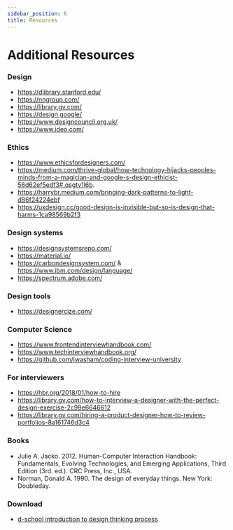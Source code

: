 ```yaml
---
sidebar_position: 6
title: Resources
---
```


# Additional Resources 

### Design
- https://dlibrary.stanford.edu/
- https://nngroup.com/
- https://library.gv.com/
- https://design.google/
- https://www.designcouncil.org.uk/
- https://www.ideo.com/

### Ethics
- https://www.ethicsfordesigners.com/
- https://medium.com/thrive-global/how-technology-hijacks-peoples-minds-from-a-magician-and-google-s-design-ethicist-56d62ef5edf3#.qsgtv1l6b.
- https://harrybr.medium.com/bringing-dark-patterns-to-light-d86f24224ebf
- https://uxdesign.cc/good-design-is-invisible-but-so-is-design-that-harms-1ca98569b2f3

### Design systems
- https://designsystemsrepo.com/
- https://material.io/
- https://carbondesignsystem.com/ & https://www.ibm.com/design/language/
- https://spectrum.adobe.com/

### Design tools
- https://designercize.com/


### Computer Science
- https://www.frontendinterviewhandbook.com/
- https://www.techinterviewhandbook.org/
- https://github.com/jwasham/coding-interview-university


### For interviewers
- https://hbr.org/2018/01/how-to-hire
- https://library.gv.com/how-to-interview-a-designer-with-the-perfect-design-exercise-2c99e6646612
- https://library.gv.com/hiring-a-product-designer-how-to-review-portfolios-8a161746d3c4

### Books
- Julie A. Jacko. 2012. Human-Computer Interaction Handbook: Fundamentals, Evolving Technologies, and Emerging Applications, Third Edition (3rd. ed.). CRC Press, Inc., USA.
- Norman, Donald A. 1990. The design of everyday things. New York: Doubleday.

### Download
- <a href="d-school-design-process.pdf">d-school introduction to design thinking process </a>


<!-- mobile design -->